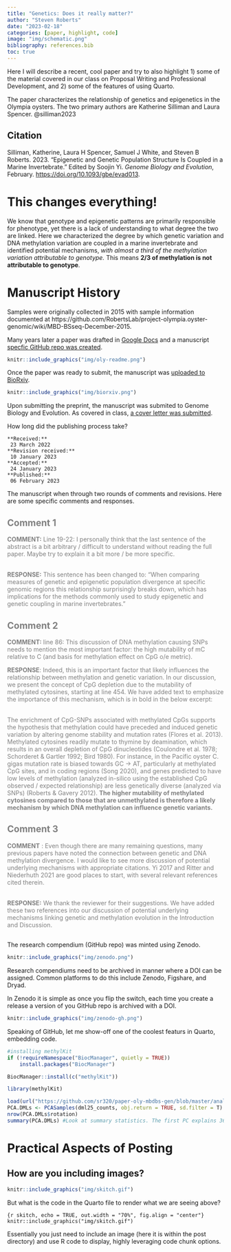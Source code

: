 ```yaml
---
title: "Genetics: Does it really matter?"
author: "Steven Roberts"
date: "2023-02-18"
categories: [paper, highlight, code]
image: "img/schematic.png"
bibliography: references.bib
toc: true
---
```


Here I will describe a recent, cool paper and try to also highlight 1) some of the material covered in our class on Proposal Writing and Professional Development, and 2) some of the features of using Quarto.

The paper characterizes the relationship of genetics and epigenetics in the Olympia oysters. The two primary authors are Katherine Silliman and Laura Spencer. @silliman2023

::: callout-note
## Citation

Silliman, Katherine, Laura H Spencer, Samuel J White, and Steven B Roberts. 2023. "Epigenetic and Genetic Population Structure Is Coupled in a Marine Invertebrate." Edited by Soojin Yi. *Genome Biology and Evolution*, February. <https://doi.org/10.1093/gbe/evad013>.
:::

# This changes everything!

We know that genotype and epigenetic patterns are primarily responsible for phenotype, yet there is a lack of understanding to what degree the two are linked. Here we characterized the degree by which genetic variation and DNA methylation variation are coupled in a marine invertebrate and identified potential mechanisms, _with almost a third of the methylation variation attributable to genotype._ This means **2/3 of methylation is not attributable to genotype**.




# Manuscript History

Samples were originally collected in 2015 with sample information documented at https://github.com/RobertsLab/project-olympia.oyster-genomic/wiki/MBD-BSseq-December-2015.

Many years later a paper was drafted in [Google Docs](https://docs.google.com/document/d/1HKIAAIzJ2-t86US8GY5PD12z7aNsKZSnt25u8QJOiaY/edit#heading=h.g1af6wc1kuxs) and a manuscript [specfic GitHub repo was created](https://github.com/sr320/paper-oly-mbdbs-gen).

```r
knitr::include_graphics("img/oly-readme.png")

```

Once the paper was ready to submit, the manuscript was [uploaded to BioRxiv](https://www.biorxiv.org/content/10.1101/2022.03.23.485415v1).

```r
knitr::include_graphics("img/biorxiv.png")

```

Upon submitting the preprint, the manuscript was submited to Genome Biology and Evolution. As covered in class, [a cover letter was submitted](https://github.com/sr320/paper-oly-mbdbs-gen/blob/master/oly-epigen-gen-cover-letter.pdf).

How long did the publishing process take?

    **Received:**
     23 March 2022
    **Revision received:**
     10 January 2023
    **Accepted:**
     24 January 2023
    **Published:**
     06 February 2023

The manuscript when through two rounds of comments and revisions. Here are some specific comments and responses.

::: {.panel-tabset style="color: grey"}
## Comment 1

**COMMENT:** Line 19-22: I personally think that the last sentence of the abstract is a bit arbitrary / difficult to understand without reading the full paper. Maybe try to explain it a bit more / be more specific.

\
**RESPONSE:** This sentence has been changed to: "When comparing measures of genetic and epigenetic population divergence at specific genomic regions this relationship surprisingly breaks down, which has implications for the methods commonly used to study epigenetic and genetic coupling in marine invertebrates."

## Comment 2

**COMMENT:** line 86: This discussion of DNA methylation causing SNPs needs to mention the most important factor: the high mutability of mC relative to C (and basis for methylation effect on CpG o/e metric).\

**RESPONSE**: Indeed, this is an important factor that likely influences the relationship between methylation and genetic variation. In our discussion, we present the concept of CpG depletion due to the mutability of methylated cytosines, starting at line 454. We have added text to emphasize the importance of this mechanism, which is in bold in the below excerpt: 

\
The enrichment of CpG-SNPs associated with methylated CpGs supports the hypothesis that methylation could have preceded and induced genetic variation by altering genome stability and mutation rates (Flores et al. 2013). Methylated cytosines readily mutate to thymine by deamination, which results in an overall depletion of CpG dinucleotides (Coulondre et al. 1978; Schorderet & Gartler 1992; Bird 1980). For instance, in the Pacific oyster C. gigas mutation rate is biased towards GC -\> AT, particularly at methylated CpG sites, and in coding regions (Song 2020), and genes predicted to have low levels of methylation (analyzed in-silico using the established CpG observed / expected relationship) are less genetically diverse (analyzed via SNPs) (Roberts & Gavery 2012). **The higher mutability of methylated cytosines compared to those that are unmethylated is therefore a likely mechanism by which DNA methylation can influence genetic variants.**

## Comment 3

**COMMENT** : Even though there are many remaining questions, many previous papers have noted the connection between genetic and DNA methylation divergence. I would like to see more discussion of potential underlying mechanisms with appropriate citations. Yi 2017 and Ritter and Niederhuth 2021 are good places to start, with several relevant references cited therein.

\
**RESPONSE:** We thank the reviewer for their suggestions. We have added these two references into our discussion of potential underlying mechanisms linking genetic and methylation evolution in the Introduction and Discussion.

## 
:::

The research compendium (GitHub repo) was minted using Zenodo.

```r
knitr::include_graphics("img/zenodo.png")
```

::: callout-important
Research compendiums need to be archived in manner where a DOI can be assigned. Common platforms to do this include Zenodo, Figshare, and Dryad.
:::

In Zenodo it is simple as once you flip the switch, each time you create a release a version of you GitHub repo is archived with a DOI.

```r
knitr::include_graphics("img/zenodo-gh.png")
```

Speaking of GitHub, let me show-off one of the coolest featurs in Quarto, embedding code.

```r
#installing methylKit
if (!requireNamespace("BiocManager", quietly = TRUE))
    install.packages("BiocManager")

BiocManager::install(c("methylKit"))
```

```r
library(methylKit)
```

```r
load(url("https://github.com/sr320/paper-oly-mbdbs-gen/blob/master/analyses/DMLs/R-objects/dml25_counts?raw=true"))
PCA.DMLs <- PCASamples(dml25_counts, obj.return = TRUE, sd.filter = T) #Run a PCA analysis on percent methylation for all samples. methylKit uses prcomp to create the PCA matrix
nrow(PCA.DMLs$rotation)
summary(PCA.DMLs) #Look at summary statistics. The first PC explains 36.3% of variation, the second PC explains 8.5% of variation
```

# Practical Aspects of Posting

## How are you including images?

```r
knitr::include_graphics("img/skitch.gif")

```

But what is the code in the Quarto file to render what we are seeing above?

    {r skitch, echo = TRUE, out.width = "70%", fig.align = "center"}
    knitr::include_graphics("img/skitch.gif")

Essentially you just need to include an image (here it is within the post directory) and use R code to display, highly leveraging code chunk options.
